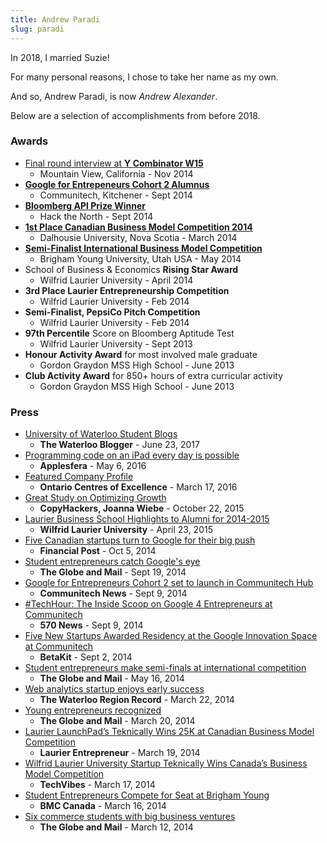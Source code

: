 ```yaml
---
title: Andrew Paradi
slug: paradi
---
```


In 2018, I married Suzie!

For many personal reasons, I chose to take her name as my own.

And so, Andrew Paradi, is now *Andrew Alexander*.

Below are a selection of accomplishments from before 2018.

### Awards

- [Final round interview at **Y Combinator W15**](/blog/the-dream-fades#from-a-to-yc)
  - Mountain View, California - Nov 2014
- [**Google for Entrepeneurs Cohort 2 Alumnus**](/project/teknically-webplio#google-for-entrepreneurs-cohort-2-alumnus)
  - Communitech, Kitchener - Sept 2014
- [**Bloomberg API Prize Winner**](/project/stockslate)
  - Hack the North - Sept 2014
- [**1st Place Canadian Business Model Competition 2014**](/project/teknically-webplio#canada-business-model-25000-winning-pitch)
  - Dalhousie University, Nova Scotia - March 2014
- [**Semi-Finalist International Business Model Competition**](/project/teknically-webplio#international-business-model-semi-finalist-pitch)
  - Brigham Young University, Utah USA - May 2014
- School of Business &amp; Economics **Rising Star Award**
  - Wilfrid Laurier University - April 2014
- **3rd Place Laurier Entrepreneurship Competition**
  - Wilfrid Laurier University - Feb 2014
- **Semi-Finalist, PepsiCo Pitch Competition**
  - Wilfrid Laurier University - Feb 2014
- **97th Percentile** Score on Bloomberg Aptitude Test
  - Wilfrid Laurier University - Sept 2013
- **Honour Activity Award** for most involved male graduate
  - Gordon Graydon MSS High School - June 2013
- **Club Activity Award** for 850+ hours of extra curricular activity
  - Gordon Graydon MSS High School - June 2013

### Press

- [University of Waterloo Student Blogs](https://github.com/rudi-c/the-waterloo-blogger)
  - **The Waterloo Blogger** - June 23, 2017
- [Programming code on an iPad every day is possible](http://www.applesfera.com/ipad/programar-codigo-en-un-ipad-todos-los-dias-es-posible)
  - **Applesfera** - May 6, 2016
- [Featured Company Profile](http://www.oce-ontario.org/our-companies)
  - **Ontario Centres of Excellence** - March 17, 2016
- [Great Study on Optimizing Growth](https://twitter.com/copyhackers/status/657363804162949121?ref_src=twsrc%5Etfw&ref_url=http%3A%2F%2F0.0.0.0%3A4000%2Fblog%2Fvideostream-how-growth-starts-with-great-customer-support)
  - **CopyHackers, Joanna Wiebe** - October 22, 2015
- [Laurier Business School Highlights to Alumni for 2014-2015](../images/2014-12-24-teknically-webplio/lazaridis-sbe-highlights.pdf)
  - **Wilfrid Laurier University** - April 23, 2015
- [Five Canadian startups turn to Google for their big push](http://business.financialpost.com/2014/10/05/five-canadian-startups-turn-to-google-for-their-big-push)
  - **Financial Post** - Oct 5, 2014
- [Student entrepreneurs catch Google's eye](http://www.theglobeandmail.com/report-on-business/careers/business-education/master-of-management-degree-gains-traction/article20671189)
  - **The Globe and Mail** - Sept 19, 2014
- [Google for Entrepreneurs Cohort 2 set to launch in Communitech Hub](http://news.communitech.ca/news/google-for-entrepreneurs-cohort-2-set-to-launch-in-communitech-hub)
  - **Communitech News** - Sept 9, 2014
- [#TechHour: The Inside Scoop on Google 4 Entrepreneurs at Communitech](../images/2014-12-24-teknically-webplio/TechHour570News-Sept9-2014.mp3)
  - **570 News** - Sept 9, 2014
- [Five New Startups Awarded Residency at the Google Innovation Space at Communitech](http://www.betakit.com/five-new-startups-awarded-residency-in-the-google-innovation-space-at-communitech-hub)
  - **BetaKit** - Sept 2, 2014
- [Student entrepreneurs make semi-finals at international competition](http://www.theglobeandmail.com/report-on-business/careers/business-education/canadian-b-schools-ranked-among-worlds-best-in-programs-for-executives/article18689520)
  - **The Globe and Mail** - May 16, 2014
- [Web analytics startup enjoys early success](http://www.therecord.com/news-story/4425791-web-analytics-startup-enjoys-early-success)
  - **The Waterloo Region Record** - March 22, 2014
- [Young entrepreneurs recognized](http://www.theglobeandmail.com/report-on-business/careers/business-education/saskatchewan-schools-reduce-roadblocks-for-aboriginal-business-students/article17597347)
  - **The Globe and Mail** - March 20, 2014
- [Laurier LaunchPad’s Teknically Wins 25K at Canadian Business Model Competition](http://laurierentrepreneur.ca/entrepreneurship/laurier-launchpads-teknically-wins-25k-at-canadian-business-model-competition)
  - **Laurier Entrepreneur** - March 19, 2014
- [Wilfrid Laurier University Startup Teknically Wins Canada’s Business Model Competition](http://www.techvibes.com/blog/canadas-business-model-competition-2014-03-17)
  - **TechVibes** - March 17, 2014
- [Student Entrepreneurs Compete for Seat at Brigham Young](http://www.bmccanada.ca/2014/03/student-entrepreneurs)
  - **BMC Canada** - March 16, 2014
- [Six commerce students with big business ventures](http://www.theglobeandmail.com/report-on-business/careers/business-education/lighting-the-small-business-burner/article17410311)
  - **The Globe and Mail** - March 12, 2014
